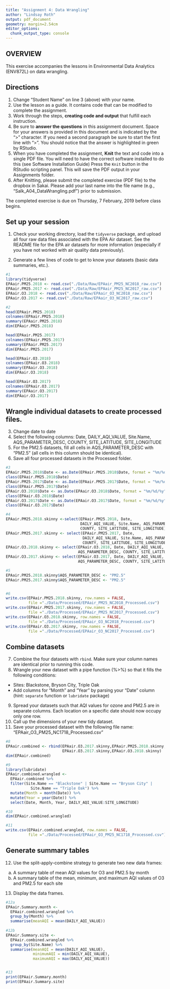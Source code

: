 ```yaml
---
title: "Assignment 4: Data Wrangling"
author: "Lindsay Roth"
output: pdf_document
geometry: margin=2.54cm
editor_options: 
  chunk_output_type: console
---
```


## OVERVIEW

This exercise accompanies the lessons in Environmental Data Analytics (ENV872L) on data wrangling. 

## Directions
1. Change "Student Name" on line 3 (above) with your name.
2. Use the lesson as a guide. It contains code that can be modified to complete the assignment.
3. Work through the steps, **creating code and output** that fulfill each instruction.
4. Be sure to **answer the questions** in this assignment document.
Space for your answers is provided in this document and is indicated by the ">" character.
If you need a second paragraph be sure to start the first line with ">".
You should notice that the answer is highlighted in green by RStudio. 
6. When you have completed the assignment, **Knit** the text and code into a single PDF file.
You will need to have the correct software installed to do this (see Software Installation Guide)
Press the `Knit` button in the RStudio scripting panel.
This will save the PDF output in your Assignments folder.
8. After Knitting, please submit the completed exercise (PDF file) to the dropbox in Sakai. Please add your last name into the file name (e.g., "Salk_A04_DataWrangling.pdf") prior to submission.

The completed exercise is due on Thursday, 7 February, 2019 before class begins.

## Set up your session 
1. Check your working directory, load the `tidyverse` package, and upload all four raw data files associated with the EPA Air dataset. See the README file for the EPA air datasets for more information (especially if you have not worked with air quality data previously). 

2. Generate a few lines of code to get to know your datasets (basic data summaries, etc.).

```r
#1
library(tidyverse)
EPAair.PM25.2018 <- read.csv("./Data/Raw/EPAair_PM25_NC2018_raw.csv")
EPAair.PM25.2017 <- read.csv("./Data/Raw/EPAair_PM25_NC2017_raw.csv")
EPAair.O3.2018 <- read.csv("./Data/Raw/EPAair_O3_NC2018_raw.csv")
EPAair.O3.2017 <- read.csv("./Data/Raw/EPAair_O3_NC2017_raw.csv")

#2
head(EPAair.PM25.2018)
colnames(EPAair.PM25.2018)
summary(EPAair.PM25.2018)
dim(EPAair.PM25.2018)

head(EPAair.PM25.2017)
colnames(EPAair.PM25.2017)
summary(EPAair.PM25.2017)
dim(EPAair.PM25.2017)

head(EPAair.O3.2018)
colnames(EPAair.O3.2018)
summary(EPAair.O3.2018)
dim(EPAair.O3.2018)

head(EPAair.O3.2017)
colnames(EPAair.O3.2017)
summary(EPAair.O3.2017)
dim(EPAair.O3.2017)
```

## Wrangle individual datasets to create processed files.
3. Change date to date
4. Select the following columns: Date, DAILY_AQI_VALUE, Site.Name, AQS_PARAMETER_DESC, COUNTY, SITE_LATITUDE, SITE_LONGITUDE
5. For the PM2.5 datasets, fill all cells in AQS_PARAMETER_DESC with "PM2.5" (all cells in this column should be identical).
6. Save all four processed datasets in the Processed folder.

```r
#3
EPAair.PM25.2018$Date <- as.Date(EPAair.PM25.2018$Date, format = "%m/%d/%y")
class(EPAair.PM25.2018$Date)
EPAair.PM25.2017$Date <- as.Date(EPAair.PM25.2017$Date, format = "%m/%d/%y")
class(EPAair.PM25.2017$Date)
EPAair.O3.2018$Date <- as.Date(EPAair.O3.2018$Date, format = "%m/%d/%y")
class(EPAair.O3.2018$Date)
EPAair.O3.2017$Date <- as.Date(EPAair.O3.2017$Date, format = "%m/%d/%y")
class(EPAair.O3.2017$Date)

#4
EPAair.PM25.2018.skinny <-select(EPAair.PM25.2018, Date, 
                                 DAILY_AQI_VALUE, Site.Name, AQS_PARAMETER_DESC, 
                                 COUNTY, SITE_LATITUDE, SITE_LONGITUDE)
EPAair.PM25.2017.skinny <- select(EPAair.PM25.2017, Date, 
                                  DAILY_AQI_VALUE, Site.Name, AQS_PARAMETER_DESC, 
                                  COUNTY, SITE_LATITUDE, SITE_LONGITUDE)
EPAair.O3.2018.skinny <- select(EPAair.O3.2018, Date, DAILY_AQI_VALUE, Site.Name, 
                                AQS_PARAMETER_DESC, COUNTY, SITE_LATITUDE, SITE_LONGITUDE)
EPAair.O3.2017.skinny <- select(EPAair.O3.2017, Date, DAILY_AQI_VALUE, Site.Name, 
                                AQS_PARAMETER_DESC, COUNTY, SITE_LATITUDE, SITE_LONGITUDE)

#5
EPAair.PM25.2018.skinny$AQS_PARAMETER_DESC <- "PM2.5"
EPAair.PM25.2017.skinny$AQS_PARAMETER_DESC <- "PM2.5"


#6
write.csv(EPAair.PM25.2018.skinny, row.names = FALSE, 
          file ="./Data/Processed/EPAair_PM25_NC2018_Processed.csv")
write.csv(EPAair.PM25.2017.skinny, row.names = FALSE, 
          file ="./Data/Processed/EPAair_PM25_NC2017_Processed.csv")
write.csv(EPAair.O3.2018.skinny, row.names = FALSE, 
          file ="./Data/Processed/EPAair_O3_NC2018_Processed.csv")
write.csv(EPAair.O3.2017.skinny, row.names = FALSE, 
          file ="./Data/Processed/EPAair_O3_NC2017_Processed.csv")
```


## Combine datasets
7. Combine the four datasets with `rbind`. Make sure your column names are identical prior to running this code. 
8. Wrangle your new dataset with a pipe function (%>%) so that it fills the following conditions: 

* Sites: Blackstone, Bryson City, Triple Oak
* Add columns for "Month" and "Year" by parsing your "Date" column (hint: `separate` function or `lubridate` package)

9. Spread your datasets such that AQI values for ozone and PM2.5 are in separate columns. Each location on a specific date should now occupy only one row.
10. Call up the dimensions of your new tidy dataset.
11. Save your processed dataset with the following file name: "EPAair_O3_PM25_NC1718_Processed.csv"

```r
#8
EPAair.combined <- rbind(EPAair.O3.2017.skinny,EPAair.PM25.2018.skinny,
                         EPAair.O3.2017.skinny,EPAair.O3.2018.skinny)
dim(EPAair.combined)

#9
library(lubridate)
EPAair.combined.wrangled <- 
  EPAair.combined %>%
  filter(Site.Name == "Blackstone" | Site.Name == "Bryson City" | 
           Site.Name == "Triple Oak") %>%
  mutate(Month = month(Date)) %>%
  mutate(Year = year(Date)) %>%
  select(Date, Month, Year, DAILY_AQI_VALUE:SITE_LONGITUDE)

#10
dim(EPAair.combined.wrangled)

#11
write.csv(EPAair.combined.wrangled, row.names = FALSE, 
          file ="./Data/Processed/EPAair_O3_PM25_NC1718_Processed.csv")

```


## Generate summary tables
12. Use the split-apply-combine strategy to generate two new data frames: 
a. A summary table of mean AQI values for O3 and PM2.5 by month
b. A summary table of the mean, minimum, and maximum AQI values of O3 and PM2.5 for each site
13. Display the data frames.

```r
#12a
EPAair.Summary.month <- 
  EPAair.combined.wrangled %>%
  group_by(Month) %>%
  summarise(meanAQI = mean(DAILY_AQI_VALUE))
  
#12b
EPAair.Summary.site <- 
  EPAair.combined.wrangled %>%
  group_by(Site.Name) %>%
  summarise(meanAQI = mean(DAILY_AQI_VALUE),
            minimumAQI = min(DAILY_AQI_VALUE),
            maximumAQI = max(DAILY_AQI_VALUE))


#13
print(EPAair.Summary.month)
print(EPAair.Summary.site)
```

